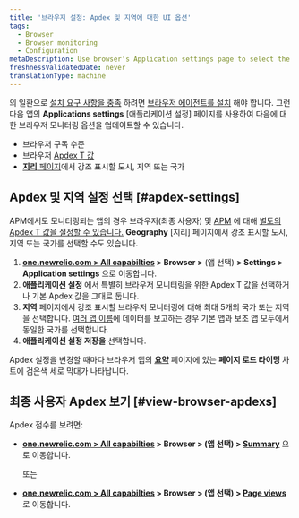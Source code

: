 ```yaml
---
title: '브라우저 설정: Apdex 및 지역에 대한 UI 옵션'
tags:
  - Browser
  - Browser monitoring
  - Configuration
metaDescription: Use browser's Application settings page to select the end-user Apdex value and geographical locations.
freshnessValidatedDate: never
translationType: machine
---
```


의 일환으로 <InlinePopover type="browser"/>[설치 요구 사항을 충족](/docs/browser/new-relic-browser/welcome-new-relic-browser/compatibility-requirements) 하려면 [브라우저 에이전트를 설치](/docs/browser/new-relic-browser/installation/install-new-relic-browser-agent) 해야 합니다. 그런 다음 앱의 **Applications settings** \[애플리케이션 설정] 페이지를 사용하여 다음에 대한 브라우저 모니터링 옵션을 업데이트할 수 있습니다.

* 브라우저 구독 수준
* 브라우저 [Apdex T 값](/docs/apm/new-relic-apm/apdex/apdex-measuring-user-satisfaction)
* [**지리** 페이지](/docs/browser/new-relic-browser/browser-pro-features/filterable-geography-webpage-metrics-location)에서 강조 표시할 도시, 지역 또는 국가

## Apdex 및 지역 설정 선택 [#apdex-settings]

APM에서도 모니터링되는 앱의 경우 브라우저(최종 사용자) 및 [APM](/docs/apm/new-relic-apm/apdex/apdex-measure-user-satisfaction/#apm-apdex) 에 대해 [별도의 Apdex T 값을 설정할 수 있습니다.](/docs/apm/new-relic-apm/apdex/apdex-measuring-user-satisfaction) **Geography** \[지리] 페이지에서 강조 표시할 도시, 지역 또는 국가를 선택할 수도 있습니다.

1. **[one.newrelic.com > All capabilties](https://one.newrelic.com/all-capabilities) > Browser >** (앱 선택) **> Settings > Application settings** 으로 이동합니다.
2. **애플리케이션 설정** 에서 특별히 브라우저 모니터링을 위한 Apdex T 값을 선택하거나 기본 Apdex 값을 그대로 둡니다.
3. **지역** 페이지에서 강조 표시할 브라우저 모니터링에 대해 최대 5개의 국가 또는 지역을 선택합니다. [여러 앱 이름](/docs/agents/manage-apm-agents/app-naming/use-multiple-names-app)에 데이터를 보고하는 경우 기본 앱과 보조 앱 모두에서 동일한 국가를 선택합니다.
4. **애플리케이션 설정 저장을** 선택합니다.

Apdex 설정을 변경할 때마다 브라우저 앱의 **[요약](/docs/browser/new-relic-browser/getting-started/browser-overview-website-performance-glance)** 페이지에 있는 **페이지 로드 타이밍** 차트에 검은색 세로 막대가 나타납니다.

## 최종 사용자 Apdex 보기 [#view-browser-apdexs]

Apdex 점수를 보려면:

* **[one.newrelic.com > All capabilties](https://one.newrelic.com/all-capabilities) > Browser > (앱 선택) > [Summary](/docs/browser/new-relic-browser/getting-started/browser-overview-website-performance-glance)** 으로 이동합니다.

  또는

* **[one.newrelic.com > All capabilties](https://one.newrelic.com/all-capabilities) > Browser > (앱 선택) > [Page views](/docs/browser/new-relic-browser/additional-standard-features/page-views-understanding-your-sites-popularity)** 로 이동합니다.